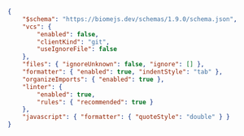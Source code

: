 
```json title="biome.json"
{
	"$schema": "https://biomejs.dev/schemas/1.9.0/schema.json",
	"vcs": {
		"enabled": false,
		"clientKind": "git",
		"useIgnoreFile": false
	},
	"files": { "ignoreUnknown": false, "ignore": [] },
	"formatter": { "enabled": true, "indentStyle": "tab" },
	"organizeImports": { "enabled": true },
	"linter": {
		"enabled": true,
		"rules": { "recommended": true }
	},
	"javascript": { "formatter": { "quoteStyle": "double" } }
}

```
